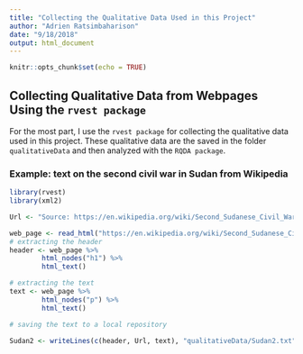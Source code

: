 ```yaml
---
title: "Collecting the Qualitative Data Used in this Project"
author: "Adrien Ratsimbaharison"
date: "9/18/2018"
output: html_document
---
```


```r
knitr::opts_chunk$set(echo = TRUE)
```

## Collecting Qualitative Data from Webpages Using the `rvest package`

For the most part, I use the `rvest package` for collecting the qualitative data used in this project. These qualitative data are the saved in the folder `qualitativeData` and then analyzed with the `RQDA package`.


### Example: text on the second civil war in Sudan from Wikipedia

```r
library(rvest)
library(xml2)

Url <- "Source: https://en.wikipedia.org/wiki/Second_Sudanese_Civil_War"

web_page <- read_html("https://en.wikipedia.org/wiki/Second_Sudanese_Civil_War")
# extracting the header
header <- web_page %>%
        html_nodes("h1") %>%
        html_text()

# extracting the text
text <- web_page %>%
        html_nodes("p") %>%
        html_text()

# saving the text to a local repository

Sudan2 <- writeLines(c(header, Url, text), "qualitativeData/Sudan2.txt")

```


 